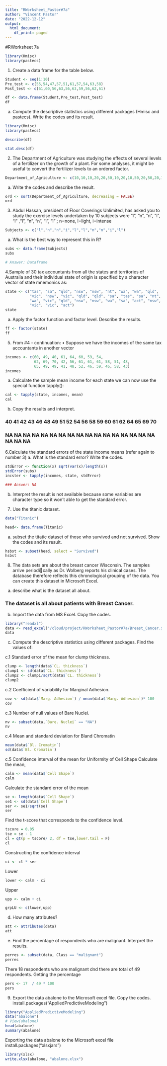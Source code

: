 ```yaml
---
title: "RWorksheet_Pastor#7a"
author: "Vincent Pastor"
date: "2022-12-12"
output:
  html_document:
    df_print: paged
---
```



#RWorksheet 7a

```r
library(Hmisc)
library(pastecs)
```

1. Create a data frame for the table below.

```r
Student <- seq(1:10)
Pre_test <- c(55,54,47,57,51,61,57,54,63,58)
Post_test <- c(61,60,56,63,56,63,59,56,62,61)

df <- data.frame(Student,Pre_test,Post_test)
df
```

a. Compute the descriptive statistics using different packages (Hmisc and pastecs). Write the codes and its result.

```r
library(Hmisc)
library(pastecs)

describe(df)

stat.desc(df)
```

2. The Department of Agriculture was studying the effects of several levels of a fertilizer on the growth of a plant. For some analyses, it might be useful to convert the fertilizer levels to an ordered factor.

```r
Department_of_Agriculture <- c(10,10,10,20,20,50,10,20,10,50,20,50,20,10)
```

a. Write the codes and describe the result.

```r
ord <- sort(Department_of_Agriculture, decreasing = FALSE)
ord
```

3. Abdul Hassan, president of Floor Coverings Unlimited, has asked you to study the exercise levels undertaken by 10 subjects were “l”, “n”, “n”, “i”, “l” ,“l”, “n”, “n”, “i”, “l” ; n=none, l=light, i=intense
```r
Subjects <- c("l","n","n","i","l","l","n","n","i","l")
```
a. What is the best way to represent this in R?

```r

subs <- data.frame(Subjects)
subs 

# Answer: Dataframe
```

4.Sample of 30 tax accountants from all the states and territories of Australia and their individual state of origin is specified by a character vector of state mnemonics as:

```r
state <- c("tas", "sa", "qld", "nsw", "nsw", "nt", "wa", "wa", "qld",
           "vic", "nsw", "vic", "qld", "qld", "sa", "tas", "sa", "nt",
           "wa", "vic", "qld", "nsw", "nsw", "wa", "sa", "act", "nsw",
           "vic", "vic", "act")
state 
```

a. Apply the factor function and factor level. Describe the results.

```r
ff <- factor(state)
ff
```

5. From #4 - continuation:
• Suppose we have the incomes of the same tax accountants in another vector 

```r
incomes <- c(60, 49, 40, 61, 64, 60, 59, 54,
             62, 69, 70, 42, 56, 61, 61, 61, 58, 51, 48,
             65, 49, 49, 41, 48, 52, 46, 59, 46, 58, 43)
incomes
```

a. Calculate the sample mean income for each state we can now use the special function tapply():

```r
cal <- tapply(state, incomes, mean)
cal
```

b. Copy the results and interpret.

### 40 41 42 43 46 48 49 51 52 54 56 58 59 60 61 62 64 65 69 70 
### NA NA NA NA NA NA NA NA NA NA NA NA NA NA NA NA NA NA NA NA

6.Calculate the standard errors of the state income means (refer again to number 3)
a. What is the standard error? Write the codes.

```r
stdError <- function(x) sqrt(var(x)/length(x))
stdError(subs)
incster <- tapply(incomes, state, stdError)

### Answer: NA
```

b. Interpret the result is not available because some variables are character type so it won't able to get the standard error.

7. Use the titanic dataset.

```r
data("Titanic")

head<- data.frame(Titanic)
```

a. subset the titatic dataset of those who survived and not survived. Show the codes and its result.

```r
hsbst <- subset(head, select = "Survived")
hsbst
```

8. The data sets are about the breast cancer Wisconsin. The samples arrive periodically as Dr. Wolberg reports his clinical cases. The database therefore reflects this chronological grouping of the data. You can create this dataset in Microsoft Excel.

a. describe what is the dataset all about.

### The dataset is all about patients with Breast Cancer.

b. Import the data from MS Excel. Copy the codes.

```r
library("readxl")
data <- read_excel("/cloud/project/RWorksheet_Pastor#7a/Breast_Cancer.xlsx")
data
```

c. Compute the descriptive statistics using different packages. Find the values of:

c.1 Standard error of the mean for clump thickness.

```r
clump <- length(data$`CL. thickness`)
clump1 <- sd(data$`CL. thickness`)
clump2 <- clump1/sqrt(data$`CL. thickness`)
clump2
```

c.2 Coefficient of variability for Marginal Adhesion.

```r
cov <- sd(data$`Marg. Adhesion`) / mean(data$`Marg. Adhesion`)* 100
cov
```

c.3 Number of null values of Bare Nuclei.

```r
nv <- subset(data,`Bare. Nuclei` == "NA")
nv
```

c.4 Mean and standard deviation for Bland Chromatin

```r
mean(data$`Bl. Cromatin`)
sd(data$`Bl. Cromatin`)
```

c.5 Confidence interval of the mean for Uniformity of Cell Shape
Calculate the mean,

```r
calm <- mean(data$`Cell Shape`)
calm
```

Calculate the standard error of the mean

```r
se <- length(data$`Cell Shape`)
se1 <- sd(data$`Cell Shape`)
ser <- se1/sqrt(se)
ser
```

Find the t-score that corresponds to the confidence level.

```r
tscore = 0.05
tse = se - 1
cl = qt(p = tscore/ 2, df = tse,lower.tail = F)
cl
```

Constructing the confidence interval

```r
ci <- cl * ser
```

Lower

```r
lower <- calm - ci
```

Upper

```r
upp <- calm + ci

grpLU <- c(lower,upp)
```


d. How many attributes?

```r
att <- attributes(data)
att
```

e. Find the percentage of respondents who are malignant. Interpret the results.

```r
perres <- subset(data, Class == "malignant")
perres
```

There 18 respondents who are malignant dnd there are total of 49 respondents.
Getting the percentage

```r
pers <- 17  / 49 * 100
pers
```

9. Export the data abalone to the Microsoft excel file. Copy the codes.
install.packages("AppliedPredictiveModeling")

```r

library("AppliedPredictiveModeling")
data("abalone")
# View(abalone)
head(abalone)
summary(abalone)

```

Exporting the data abalone to the Microsoft excel file
install.packages("xlsxjars")

```r
library(xlsx)
write.xlsx(abalone, "abalone.xlsx")
```

